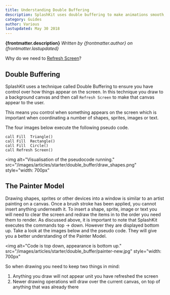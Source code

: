 ```yaml
---
title: Understanding Double Buffering
description: SplashKit uses double buffering to make animations smooth, but this means you need to do a few steps in order to get images appearing on the screen as you expect. In this article we discuss the basics of double buffering and the idea of the painters model.
category: Guides
author: Various
lastupdated: May 30 2018
---
```


**{frontmatter.description}**
_Written by {frontmatter.author} on {frontmatter.lastupdated}_

Why do we need to [Refresh Screen](/api/graphics#refresh_screen)?

## Double Buffering

SplashKit uses a technique called Double Buffering to ensure you have control over how things appear on the screen. In this technique you draw to a background canvas and then call `Refresh Screen` to make that canvas appear to the user.

This means you control when something appears on the screen which is important when coordinating a number of shapes, sprites, images or text.

The four images below execute the following pseudo code.

```
call Fill  Triangle()
call Fill  Rectangle()
call Fill  Circle()
call Refresh Screen()
```

<img
  alt="Visualisation of the pseudocode running."
  src="/images/articles/starter/double_buffer/draw_shapes.png"
  style="width: 700px"
></img>

## The Painter Model

Drawing shapes, sprites or other devices into a window is similar to an artist painting on a canvas. Once a brush stroke has been applied, you cannot insert anything underneath it. To insert a shape, sprite, image or text you will need to clear the screen and redraw the items in to the order you need them to render. As discussed above, it is important to note that SplashKit executes the commands top -> down. However they are displayed bottom up. Take a look at the images below and the pseudo code. They will give you a better understanding of the Painter Model.

<img
  alt="Code is top down, appearance is bottom up."
  src="/images/articles/starter/double_buffer/painter-new.jpg"
  style="width: 700px"
></img>

So when drawing you need to keep two things in mind:

1. Anything you draw will not appear unit you have refreshed the screen
1. Newer drawing operations will draw over the current canvas, on top of anything that was already there
